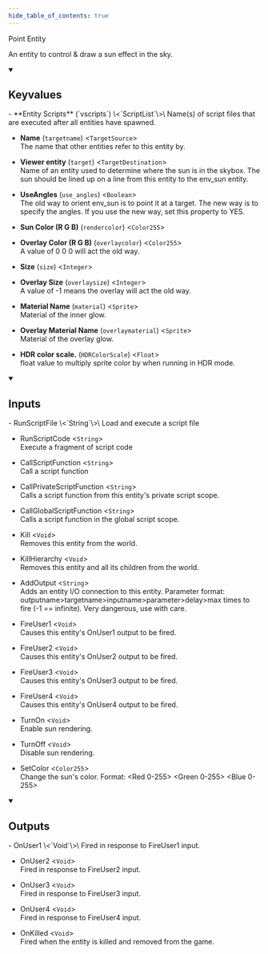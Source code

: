 ```yaml
---
hide_table_of_contents: true
---
```


<!---
!!!!!!
THIS PAGE IS AUTOGENERATED FROM GAME FGD DEFINITIONS!
DO NOT EDIT MANUALLY!
!!!!!!

In order to make edits, you can make an annotation file in /fgd_dump_overrides
-->


Point Entity

An entity to control & draw a sun effect in the sky.

<details open>
<summary><h2>Keyvalues</h2></summary>
- **Entity Scripts** (`vscripts`) \<`ScriptList`\>\
Name(s) of script files that are executed after all entities have spawned.

- **Name** (`targetname`) \<`TargetSource`\>\
The name that other entities refer to this entity by.

- **Viewer entity** (`target`) \<`TargetDestination`\>\
Name of an entity used to determine where the sun is in the skybox. The sun should be lined up on a line from this entity to the env_sun entity.

- **UseAngles** (`use_angles`) \<`Boolean`\>\
The old way to orient env_sun is to point it at a target. The new way is to specify the angles. If you use the new way, set this property to YES.

- **Sun Color (R G B)** (`rendercolor`) \<`Color255`\>

- **Overlay Color (R G B)** (`overlaycolor`) \<`Color255`\>\
A value of 0 0 0 will act the old way.

- **Size** (`size`) \<`Integer`\>

- **Overlay Size** (`overlaysize`) \<`Integer`\>\
A value of -1 means the overlay will act the old way.

- **Material Name** (`material`) \<`Sprite`\>\
Material of the inner glow.

- **Overlay Material Name** (`overlaymaterial`) \<`Sprite`\>\
Material of the overlay glow.

- **HDR color scale.** (`HDRColorScale`) \<`Float`\>\
float value to multiply sprite color by when running in HDR mode.


 </details>
<details open>
<summary><h2>Inputs</h2></summary>
- RunScriptFile \<`String`\>\
Load and execute a script file

- RunScriptCode \<`String`\>\
Execute a fragment of script code

- CallScriptFunction \<`String`\>\
Call a script function

- CallPrivateScriptFunction \<`String`\>\
Calls a script function from this entity's private script scope.

- CallGlobalScriptFunction \<`String`\>\
Calls a script function in the global script scope.

- Kill \<`Void`\>\
Removes this entity from the world.

- KillHierarchy \<`Void`\>\
Removes this entity and all its children from the world.

- AddOutput \<`String`\>\
Adds an entity I/O connection to this entity. Parameter format: outputname&gt;targetname>inputname&gt;parameter&gt;delay&gt;max times to fire (-1 == infinite). Very dangerous, use with care.

- FireUser1 \<`Void`\>\
Causes this entity's OnUser1 output to be fired.

- FireUser2 \<`Void`\>\
Causes this entity's OnUser2 output to be fired.

- FireUser3 \<`Void`\>\
Causes this entity's OnUser3 output to be fired.

- FireUser4 \<`Void`\>\
Causes this entity's OnUser4 output to be fired.

- TurnOn \<`Void`\>\
Enable sun rendering.

- TurnOff \<`Void`\>\
Disable sun rendering.

- SetColor \<`Color255`\>\
Change the sun's color. Format: &lt;Red 0-255&gt; &lt;Green 0-255&gt; &lt;Blue 0-255&gt;


 </details>
<details open>
<summary><h2>Outputs</h2></summary>
- OnUser1 \<`Void`\>\
Fired in response to FireUser1 input.

- OnUser2 \<`Void`\>\
Fired in response to FireUser2 input.

- OnUser3 \<`Void`\>\
Fired in response to FireUser3 input.

- OnUser4 \<`Void`\>\
Fired in response to FireUser4 input.

- OnKilled \<`Void`\>\
Fired when the entity is killed and removed from the game.


 </details>